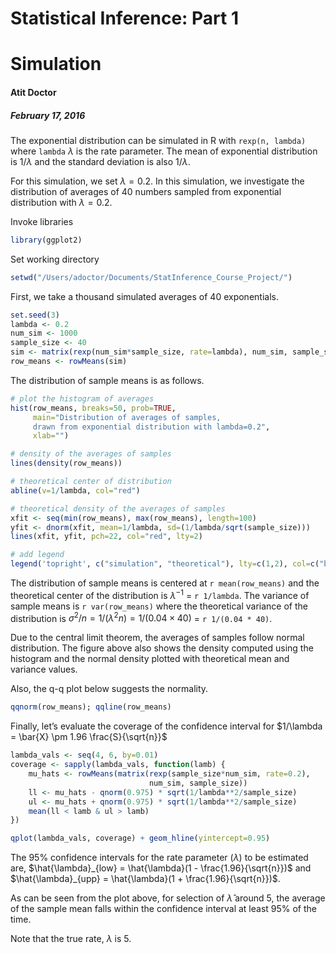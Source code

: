 
# Statistical Inference: Part 1
Simulation
==========================================
#### Atit Doctor
##### February 17, 2016



The exponential distribution can be simulated in R with `rexp(n, lambda)` where `lambda` $\lambda$ is the rate parameter. The mean of exponential distribution is $1/\lambda$ and the standard deviation is also $1/\lambda$. 

For this simulation, we set $\lambda=0.2$. In this simulation, we investigate the distribution of averages of 40 numbers sampled from exponential distribution with $\lambda=0.2$.


Invoke libraries
```r
library(ggplot2)
```


Set working directory
```r
setwd("/Users/adoctor/Documents/StatInference_Course_Project/")
```

First, we take a thousand simulated averages of 40 exponentials.

```r
set.seed(3)
lambda <- 0.2
num_sim <- 1000
sample_size <- 40
sim <- matrix(rexp(num_sim*sample_size, rate=lambda), num_sim, sample_size)
row_means <- rowMeans(sim)
```

The distribution of sample means is as follows.

```r
# plot the histogram of averages
hist(row_means, breaks=50, prob=TRUE,
     main="Distribution of averages of samples,
     drawn from exponential distribution with lambda=0.2",
     xlab="")

# density of the averages of samples
lines(density(row_means))

# theoretical center of distribution
abline(v=1/lambda, col="red")

# theoretical density of the averages of samples
xfit <- seq(min(row_means), max(row_means), length=100)
yfit <- dnorm(xfit, mean=1/lambda, sd=(1/lambda/sqrt(sample_size)))
lines(xfit, yfit, pch=22, col="red", lty=2)

# add legend
legend('topright', c("simulation", "theoretical"), lty=c(1,2), col=c("black", "red"))
```

The distribution of sample means is centered at `r mean(row_means)` and the theoretical center of the distribution is $\lambda^{-1}$ = `r 1/lambda`. The variance of sample means is `r var(row_means)` where the theoretical variance of the distribution is $\sigma^2 / n = 1/(\lambda^2 n) = 1/(0.04 \times 40)$ = `r 1/(0.04 * 40)`.

Due to the central limit theorem, the averages of samples follow normal distribution. The figure above also shows the density computed using the histogram and the normal density plotted with theoretical mean and variance values. 

Also, the q-q plot below suggests the normality.

```r
qqnorm(row_means); qqline(row_means)
```

Finally, let's evaluate the coverage of the confidence interval for $1/\lambda = \bar{X} \pm 1.96 \frac{S}{\sqrt{n}}$

```r
lambda_vals <- seq(4, 6, by=0.01)
coverage <- sapply(lambda_vals, function(lamb) {
    mu_hats <- rowMeans(matrix(rexp(sample_size*num_sim, rate=0.2),
                               num_sim, sample_size))
    ll <- mu_hats - qnorm(0.975) * sqrt(1/lambda**2/sample_size)
    ul <- mu_hats + qnorm(0.975) * sqrt(1/lambda**2/sample_size)
    mean(ll < lamb & ul > lamb)
})

qplot(lambda_vals, coverage) + geom_hline(yintercept=0.95)
```

The 95% confidence intervals for the rate parameter ($\lambda$) to be estimated are, $\hat{\lambda}_{low} = \hat{\lambda}(1 - \frac{1.96}{\sqrt{n}})$ 
and 
$\hat{\lambda}_{upp} = \hat{\lambda}(1 + \frac{1.96}{\sqrt{n}})$. 

As can be seen from the plot above, for selection of $\hat{\lambda}$ around 5, the average of the sample mean falls within the confidence interval at least 95% of the time. 

Note that the true rate, $\lambda$ is 5.

